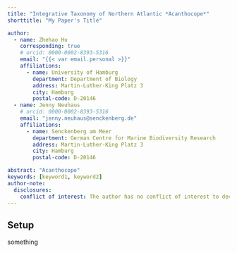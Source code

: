 ```yaml
---
title: "Integrative Taxonomy of Northern Atlantic *Acanthocope*"
shorttitle: "My Paper's Title"

author:
  - name: Zhehao Hu
    corresponding: true
    # orcid: 0000-0002-8393-5316
    email: "{{< var email.personal >}}"
    affiliations:
      - name: University of Hamburg
        department: Department of Biology
        address: Martin-Luther-King Platz 3
        city: Hamburg
        postal-code: D-20146
  - name: Jenny Neuhaus
    # orcid: 0000-0002-8393-5316
    email: "jenny.neuhaus@senckenberg.de"
    affiliations:
      - name: Senckenberg am Meer
        department: German Centre for Marine Biodiversity Research
        address: Martin-Luther-King Platz 3
        city: Hamburg
        postal-code: D-20146

abstract: "Acanthocope"
keywords: [keyword1, keyword2]
author-note:
  disclosures:
    conflict of interest: The author has no conflict of interest to declare.
---
```


## Setup 

something
